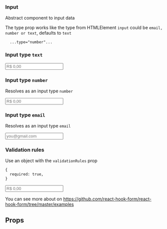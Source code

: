 

<Meta title="Atoms|Forms/Input`s" component={Input} />

### Input

Abstract component to input data

The type prop works like the type from HTMLElement `input` could be `email, number or text`, defaults to `text`

```
  ...type="number"...
```

### Input type `text`

<Preview>
  <Story name="Input text">
    <Row bg="lightGray">
      <Grid columns={1}>
        <Input name="example" placeholder="R$ 0,00" />
      </Grid>
    </Row>
  </Story>
</Preview>

### Input type `number`

Resolves as an input type `number`

<Preview>
  <Story name="Input number">
    <Row bg="lightGray">
      <Grid columns={1}>
        <Input
          type="number"
          name="example"
          placeholder="R$ 0,00"
          validationRules={{
            required: true,
            min: 0,
            max: 99,
          }}
        />
      </Grid>
    </Row>
  </Story>
</Preview>

### Input type `email`

Resolves as an input type `email`

<Preview>
  <Story name="Input email">
    <Row bg="lightGray">
      <Grid columns={1}>
        <Input
          type="email"
          name="example"
          placeholder="you@gmail.com"
          validationRules={{
            required: true,
            min: 0,
            max: 99,
          }}
        />
      </Grid>
    </Row>
  </Story>
</Preview>

### Validation rules

Use an object with the `validationRules` prop

```
{
  required: true,
}
```

<Preview>
  <Story name="Validations">
    <Row bg="lightGray">
      <Grid columns={1}>
        <Input
          name="example"
          placeholder="R$ 0,00"
          validationRules={{
            required: true,
          }}
        />
      </Grid>
    </Row>
  </Story>
</Preview>

You can see more about on https://github.com/react-hook-form/react-hook-form/tree/master/examples

## Props

<Props of={Input} />
